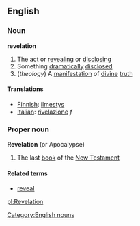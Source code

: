 ==English==
===Noun===
{{wikipedia}}
'''revelation'''
#The act or [[reveal]]ing or [[disclosing]]
#Something [[dramatically]] [[disclosed]]
#(''theology'') A [[manifestation]] of [[divine]] [[truth]]
====Translations====
*[[Finnish]]: [[ilmestys]]
*[[Italian]]: [[rivelazione]] ''f''
===Proper noun===
'''Revelation''' (or Apocalypse)
#The last [[book]] of the [[New Testament]]
====Related terms====
*[[reveal]]
[[Category:English nouns]]
[[pl:Revelation]]